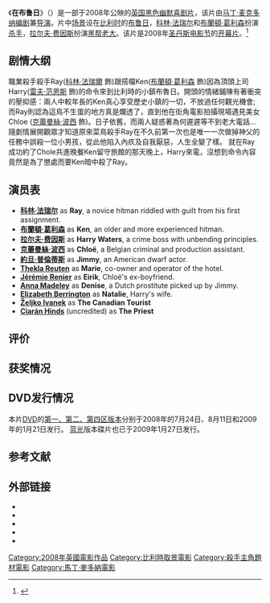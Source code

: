 {{noteTA
|T=zh-hans:在布鲁日; zh-tw:殺手沒有假期; zh-hk:殺手沒有假期;
|G1=Show
|G2=Movie
}}
{{Infobox Film
| name = 在布鲁日
| image = In bruges post.jpg
| image_size =
| caption = 本片宣传海报
| director = [[马丁·麦克多纳|马丁·麦克多纳]]
| producer = [[Graham_Broadbent|Graham Broadbent]]<br />Peter Czernin
| writer = [[马丁·麦克多纳|马丁·麦克多纳]]
| narrator =
| starring = [[科林·法瑞尔|科林·法瑞尔]]<br />[[布蘭頓·葛利森|布兰德·格里森]]<br />[[雷夫·范恩斯|拉尔夫·费因斯]] 
| music = [[卡特·布尔维尔|卡特·布尔维尔]]
| cinematography = Eigil Bryld
| editing = Jon Gregory
| studio = {{link-en|FilmFour Productions|FilmFour Productions}}
| distributor = [[焦点电影公司|焦点电影公司]]
| released =2008年1月17日 <!--6:00pm Eccles Theatre, Park City --> 
| runtime = 107 分钟
| country = {{USA}} {{UK}}
| language = [[英语|英语]]
| budget  = $15,000,000 
| gross = $7,800,824 ''(英国)''<br />$33,084,467 (全球)
| website = [https://web.archive.org/web/20081019115931/http://www.filminfocus.com/film/in_bruges 官方网站]
| amg_id = 1:385253
| imdb_id = 0780536
| cn_name = 在布鲁日
| hk_name   = 殺手沒有假期<ref>{{cite web |title=《廣告牌殺人事件》/張 泠 |url=http://www.takungpao.com.hk/culture/text/2018/0220/146756.html |publisher=[[大公報|大公報]] |date=2018-02-20 |accessdate=2022-01-08 |archive-date=2022-05-15 |archive-url=https://web.archive.org/web/20220515001828/http://www.takungpao.com.hk/culture/text/2018/0220/146756.html }}</ref>
| tw_name   = 殺手沒有假期
}}
《'''在布鲁日'''》（{{lang-en|In Bruges}}）是一部于2008年公映的[[英国|英国]][[黑色幽默|黑色幽默]][[喜剧片|喜剧片]]，该片由[[马丁·麦克多纳|马丁·麦克多纳]][[编剧|编剧]]兼[[导演|导演]]。片中[[场景|场景]]设在[[比利时|比利时]]的[[布鲁日|布鲁日]]，[[科林·法瑞尔|科林·法瑞尔]]和[[布蘭頓·葛利森|布蘭頓·葛利森]]扮演[[杀手|杀手]]，[[雷夫·范恩斯|拉尔夫·费因斯]]扮演[[黑帮老大|黑帮老大]]。该片是2008年[[圣丹斯电影节|圣丹斯电影节]]的[[开幕片|开幕片]]。<ref>{{cite web |url=http://www.sundance.org/festival/press_industry/releases/sff08_opening_night_film_in_bruges.asp |title=World premiere of Martin MacDonagh's In Bruges to open 2008 Sundance Film Festival |date=2007-11-19 |accessdate=2008-01-18 |deadurl=yes |archiveurl=https://web.archive.org/web/20071225102202/http://www.sundance.org/festival/press_industry/releases/sff08_opening_night_film_in_bruges.asp |archivedate=2007-12-25 }}</ref>

== 剧情大纲 ==
職業殺手殺手Ray([[科林·法瑞尔|科林·法瑞爾]] 飾)跟搭檔Ken([[布蘭頓·葛利森|布蘭頓·葛利森]] 飾)因為頂頭上司Harry([[雷夫·范恩斯|雷夫·范恩斯]] 飾)的命令來到比利時的小鎮布魯日。開頭的情緒鋪陳有著衝突的壓抑感：兩人中較年長的Ken真心享受歷史小鎮的一切，不放過任何觀光機會;而Ray則認為這鳥不生蛋的地方真是爛透了，直到他在街角電影拍攝現場遇見美女Chloe ([[克蕾曼絲·波西|克蕾曼絲·波西]] 飾)。日子依舊，而兩人疑惑著為何遲遲等不到老大電話…
隨劇情展開觀眾才知道原來菜鳥殺手Ray在不久前第一次也是唯一一次做掉神父的任務中誤殺一位小男孩，從此他陷入內疚及自我厭惡，人生全變了樣。
就在Ray成功約了Chole共進晚餐Ken留守旅館的那天晚上，Harry來電，沒想到命令內容竟然是為了懲處而要Ken暗中殺了Ray。

== 演员表 ==
* '''[[科林·法瑞尔|科林·法瑞尔]]''' as '''Ray''', a novice hitman riddled with guilt from his first assignment.
* '''[[布蘭頓·葛利森|布蘭頓·葛利森]]''' as '''Ken''', an older and more experienced hitman.
* '''[[拉尔夫·费因斯|拉尔夫·费因斯]]''' as '''Harry Waters''', a crime boss with unbending principles.
* '''[[克蕾曼絲·波西|克蕾曼絲·波西]]''' as '''Chloë''', a Belgian criminal and production assistant.
* '''[[約旦·普倫蒂斯|約旦·普倫蒂斯]]''' as '''Jimmy''', an American dwarf actor.
* '''[[Thekla_Reuten|Thekla Reuten]]''' as '''Marie''', co-owner and operator of the hotel.
* '''[[Jérémie_Renier|Jérémie Renier]]''' as '''Eirik''', Chloë's ex-boyfriend.
* '''[[Anna_Madeley|Anna Madeley]]''' as '''Denise''', a Dutch prostitute picked up by Jimmy.
* '''[[Elizabeth_Berrington|Elizabeth Berrington]]''' as '''Natalie''', Harry's wife.
* '''[[Željko_Ivanek|Željko Ivanek]]''' as '''The Canadian Tourist'''
* '''[[Ciarán_Hinds|Ciarán Hinds]]''' (uncredited) as '''The Priest'''

== 评价 ==

== 获奖情况 ==

== DVD发行情况 ==
本片[[DVD|DVD]]的[[DVD区码|第一、第二、第四区版本]]分别于2008年的7月24日、8月11日和2009年的1月21日发行。
[[蓝光|蓝光]]版本碟片也已于2009年1月27日发行。

== 参考文献 ==
{{reflist}}

== 外部链接 ==
* {{imdb title|id=0780536}}
* {{rotten-tomatoes|id=in_bruges}}
* {{metacritic film|id=inbruges}}
* {{mojo title|id=inbruges}}
* {{Amg movie|385253}}

{{馬丁·麥多納}}
{{DEFAULTSORT:In Bruges}}
[[Category:2008年英國電影作品|Category:2008年英國電影作品]]
[[Category:比利時取景電影|Category:比利時取景電影]]
[[Category:殺手主角題材電影|Category:殺手主角題材電影]]
[[Category:馬丁·麥多納電影|Category:馬丁·麥多納電影]]